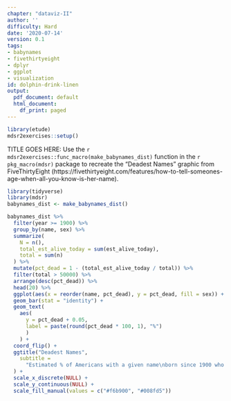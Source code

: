 ```yaml
---
chapter: "dataviz-II"
author: ''
difficulty: Hard
date: '2020-07-14'
version: 0.1
tags:
- babynames
- fivethirtyeight
- dplyr
- ggplot
- visualization
id: dolphin-drink-linen
output:
  pdf_document: default
  html_document:
    df_print: paged
---
```


```r
library(etude)
mdsr2exercises::setup()
```

TITLE GOES HERE: Use the `r mdsr2exercises::func_macro(make_babynames_dist)` function in the `r pkg_macro(mdsr)` package to recreate the "Deadest Names" graphic from FiveThirtyEight (https://fivethirtyeight.com/features/how-to-tell-someones-age-when-all-you-know-is-her-name).

```r
library(tidyverse)
library(mdsr)
babynames_dist <- make_babynames_dist()
```

<!--begin-answer-->
```r
babynames_dist %>%
  filter(year >= 1900) %>%
  group_by(name, sex) %>%
  summarize(
    N = n(),
    total_est_alive_today = sum(est_alive_today),
    total = sum(n)
  ) %>%
  mutate(pct_dead = 1 - (total_est_alive_today / total)) %>%
  filter(total > 50000) %>%
  arrange(desc(pct_dead)) %>%
  head(20) %>%
  ggplot(aes(x = reorder(name, pct_dead), y = pct_dead, fill = sex)) +
  geom_bar(stat = "identity") +
  geom_text(
    aes(
      y = pct_dead + 0.05, 
      label = paste(round(pct_dead * 100, 1), "%")
      )
    ) +
  coord_flip() +
  ggtitle("Deadest Names",
    subtitle = 
      "Estimated % of Americans with a given name\nborn since 1900 who were dead as of Jan. 1, 2014"
  ) +
  scale_x_discrete(NULL) +
  scale_y_continuous(NULL) +
  scale_fill_manual(values = c("#f6b900", "#008fd5"))
```

<!--end-answer-->


